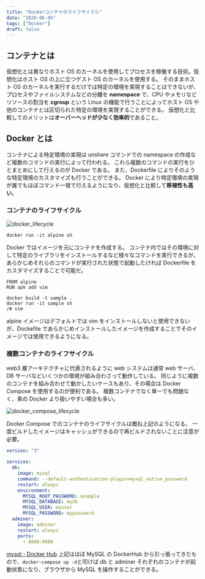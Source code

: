 ```yaml
---
title: "Dockerコンテナのライフサイクル"
date: "2020-06-06"
tags: ["Docker"]
draft: false
---
```


## コンテナとは

仮想化とは異なりホスト OS のカーネルを使用してプロセスを稼働する技術。仮想化はホスト OS の上に立つゲスト OS のカーネルを使用する。
そのままホスト OS のカーネルを実行するだけでは特定の環境を実現することはできないが、プロセスやファイルシステムなどの分離を **namespace** で、CPU やメモリなどリソースの割当を **cgroup** という Linux の機能で行うことによってホスト OS や他のコンテナとは区切られた特定の環境を実現することができる。
仮想化と比較してのメリットは**オーバーヘッドが少なく効率的**であること。

## Docker とは

コンテナによる特定環境の実現は unshare コマンドでの namespace の作成など複数のコマンドの実行によって行われる。
これら複数のコマンドの実行をひとまとめにして行えるのが Docker である。
また、Dockerfile によりそのような特定環境のカスタマイズも行うことができる。
Docker により特定環境の実現が誰でもほぼコマンド一発で行えるようになり、仮想化と比較して**移植性も高い**。

### コンテナのライフサイクル

![docker_lifecycle](./docker_lifecycle.png)

```sh:title=alpineイメージでコンテナを起動
docker run -it alpine sh
```

Docker ではイメージを元にコンテナを作成する。
コンテナ内ではその環境に対して特定のライブラリをインストールするなど様々なコマンドを実行できるが、あらかじめそれらのコマンドが実行された状態で起動したければ Dockerfile をカスタマイズすることで可能だ。

```Dockerfile:title=Dockerfile
FROM alpine
RUN apk add vim
```

```sh:title=Dockerfileからビルドしたイメージでコンテナを起動
docker build -t sample .
docker run -it sample sh
/# vim
```

alpine イメージはデフォルトでは vim をインストールしないと使用できないが、Dockefile であらかじめインストールしたイメージを作成することでそのイメージでは使用できるようになる。

### 複数コンテナのライフサイクル

web3 層アーキテクチャに代表されるように web システムは通常 web サーバ、DB サーバなどいくつかの環境が組み合わさって動作している。
同じように複数のコンテナを組み合わせて動かしたいケースもあり、その場合は Docker Compose を使用するのが便利である。
複数コンテナでなく単一でも問題なく、素の Docker より扱いやすい場合も多い。

![docker_compose_lifecycle](./docker_compose_lifecycle.png)

Docker Compose でのコンテナのライフサイクルは概ね上記のようになる。
一度ビルドしたイメージはキャッシュができるので再ビルドされないことに注意が必要。

```yml:title=docker-compose.yml
version: "3"

services:
  db:
    image: mysql
    command: --default-authentication-plugin=mysql_native_password
    restart: always
    environment:
      MYSQL_ROOT_PASSWORD: example
      MYSQL_DATABASE: mydb
      MYSQL_USER: myuser
      MYSQL_PASSWORD: mypassword
  adminer:
    image: adminer
    restart: always
    ports:
      - 8080:8080
```

[mysql - Docker Hub](https://hub.docker.com/_/mysql)
上記はほぼ MySQL の DockerHub から引っ張ってきたもので、`docker-compose up -d`と叩けば db と adminer それぞれのコンテナが起動状態になり、ブラウザから MySQL を操作することができる。
